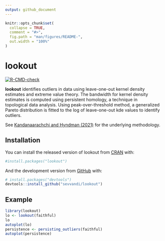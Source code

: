 ```yaml
---
output: github_document
---
```


<!-- README.md is generated from README.Rmd. Please edit that file -->

```r
knitr::opts_chunk$set(
  collapse = TRUE,
  comment = "#>",
  fig.path = "man/figures/README-",
  out.width = "100%"
)
```

# lookout

<!-- badges: start -->
[![R-CMD-check](https://github.com/sevvandi/lookout/workflows/R-CMD-check/badge.svg)](https://github.com/sevvandi/lookout/actions)
<!-- badges: end -->

**lookout** identifies outliers in data using leave-one-out kernel density estimates and extreme value theory. The bandwidth for kernel density estimates is computed  using persistent homology, a technique in topological data analysis. Using  peak-over-threshold method, a generalized Pareto distribution is fitted to the log of leave-one-out kde values to identify outliers. 

See [Kandanaarachchi and Hyndman (2021)](https://robjhyndman.com/publications/lookout/) for the underlying methodology.

## Installation

You can install the released version of lookout from [CRAN](https://CRAN.R-project.org) with:

``` r
#install.packages("lookout")
```

And the development version from [GitHub](https://github.com/) with:

``` r
# install.packages("devtools")
devtools::install_github("sevvandi/lookout")
```

## Example

```r
library(lookout)
lo <- lookout(faithful)
lo
autoplot(lo)
persistence <- persisting_outliers(faithful)
autoplot(persistence)
```
